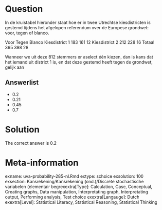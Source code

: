 Question
========

In de kruistabel hieronder staat hoe er in twee Utrechtse kiesdistricten is gestemd tijdens het afgelopen referendum over de Europese grondwet: voor, tegen of blanco.

Voor Tegen Blanco
Kiesdistrict 1 183 161 12
Kiesdistrict 2 212 228 16
Totaal 395 398 28

Wanneer we uit deze 812 stemmers er aselect één kiezen, dan is kans dat het iemand uit district 1 is, en dat deze gestemd heeft tegen de grondwet, gelijk aan 

Answerlist
----------
* 0.2
* 0.21
* 0.45
* 0.7

Solution
========

The correct answer is  0.2 

Meta-information
================
exname: uva-probability-285-nl.Rmd 
extype: schoice 
exsolution: 100 
exsection: Kansrekening/Kansrekening (ond.)/Discrete stochastische variabelen (elementair begrexextra[Type]: Calculation, Case, Conceptual, Creating graphs, Data manipulation, Interpretating graph, Interpretating output, Performing analysis, Test choice 
exextra[Langauge]: Dutch 
exextra[Level]: Statistical Literacy, Statistical Reasoning, Statistical Thinking 
